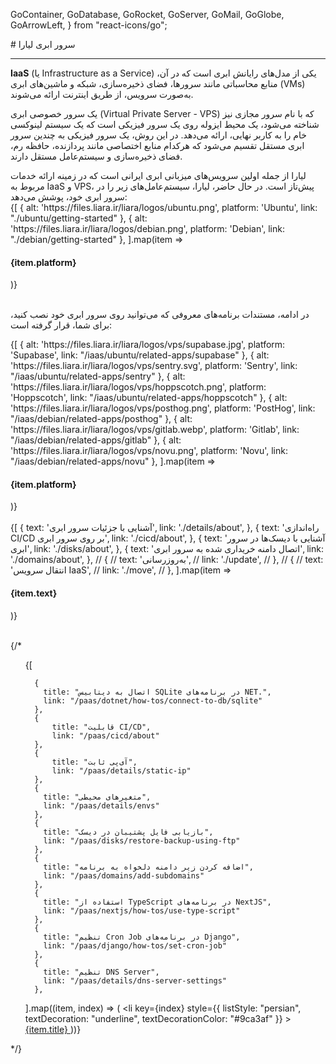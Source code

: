 
  GoContainer,
  GoDatabase,
  GoRocket,
  GoServer,
  GoMail,
  GoGlobe,
  GoArrowLeft,
} from "react-icons/go";


<Layout>
<Head>
<title>مستندات سرور ابری - لیارا</title>
<meta property="og:title" content="مستندات خدمات رایانش ابری لیارا" />
<meta property="og:description" content="مستندات مربوط به آشنایی با سرور ابری لیارا، ویژگی‌ها و امکانات آن"  />
<meta property="og:image" content="https://files.liara.ir/liara/logos/liara-poster.jpg" />
</Head>
# سرور ابری لیارا
<hr className="mb-2" />

<Section id='what-is-iaas' title='IaaS چیست؟' />

<b>IaaS</b> (یا Infrastructure as a Service) یکی از مدل‌های رایانش ابری است که در آن، منابع محاسباتی مانند سرورها، فضای ذخیره‌سازی، شبکه و ماشین‌های ابری (VMs) به‌صورت سرویس، از طریق اینترنت ارائه می‌شوند.

<Section id='what-is-vps' title='سرور ابری (VPS) چیست؟' />

یک سرور خصوصی ابری (Virtual Private Server - VPS) که با نام سرور مجازی نیز شناخته می‌شود، یک محیط ایزوله روی یک سرور فیزیکی است که یک سیستم لینوکسی خام را به کاربر نهایی، ارائه می‌دهد. 
در این روش، یک سرور فیزیکی به چندین سرور ابری مستقل تقسیم می‌شود که هرکدام منابع اختصاصی مانند پردازنده، حافظه رم، فضای ذخیره‌سازی و سیستم‌عامل مستقل دارند.

<Section id="liara-provided-vps" title="لیارا چه VPSهایی را ارائه می‌دهد؟" />
لیارا از جمله اولین سرویس‌های میزبانی ابری ایرانی است که در زمینه ارائه خدمات مربوط به IaaS‌ و VPS، پیش‌تاز است. در حال حاضر، لیارا، سیستم‌عامل‌های زیر را در سرور ابری خود، پوشش می‌دهد:


<div className="h-4" />
<div className="grid md:grid-cols-2 gap-4">
            {[
    { alt: 'https://files.liara.ir/liara/logos/ubuntu.png', platform: 'Ubuntu', link: "./ubuntu/getting-started" },
    { alt: 'https://files.liara.ir/liara/logos/debian.png', platform: 'Debian', link: "./debian/getting-started" },
  ].map(item =>
              <Link href={item.link}>
                <Card className="flex cursor-pointer w-full items-center justify-between">
                  <div className="flex items-center gap-3">
                    <div className="w-[40px] p-1  bg-[#333] rounded-lg">
                      <PlatformIcon platform={item.alt} />
                    </div>
                    <h4>
                      {item.platform}
                    </h4>
                  </div>
                  <GoArrowLeft className="ml-1" />
                </Card>
              </Link>
            )}
          </div>

<br />

در ادامه، مستندات برنامه‌های معروفی که می‌توانید روی سرور ابری خود نصب کنید، برای شما، قرار گرفته است:
<br />

<div className="grid md:grid-cols-3 gap-4">
            {[
    { alt: 'https://files.liara.ir/liara/logos/vps/supabase.jpg', platform: 'Supabase', link: "/iaas/ubuntu/related-apps/supabase" },
    { alt: 'https://files.liara.ir/liara/logos/vps/sentry.svg', platform: 'Sentry', link: "/iaas/ubuntu/related-apps/sentry" },
    { alt: 'https://files.liara.ir/liara/logos/vps/hoppscotch.png', platform: 'Hoppscotch', link: "/iaas/ubuntu/related-apps/hoppscotch" },
    { alt: 'https://files.liara.ir/liara/logos/vps/posthog.png', platform: 'PostHog', link: "/iaas/debian/related-apps/posthog" },
    { alt: 'https://files.liara.ir/liara/logos/vps/gitlab.webp', platform: 'Gitlab', link: "/iaas/debian/related-apps/gitlab" },
    { alt: 'https://files.liara.ir/liara/logos/vps/novu.png', platform: 'Novu', link: "/iaas/debian/related-apps/novu" },
  ].map(item =>
              <Link href={item.link}>
                <Card className="flex cursor-pointer w-full items-center justify-between">
                  <div className="flex items-center gap-3">
                    <div className="w-[40px] p-1  bg-[#333] rounded-lg">
                      <PlatformIcon platform={item.alt} />
                    </div>
                    <h4>
                      {item.platform}
                    </h4>
                  </div>
                  <GoArrowLeft className="ml-1" />
                </Card>
              </Link>
            )}
          </div>


<br />

<Section id='also-read' title='همچنین بخوانید:' />
<div className="grid md:grid-cols-2 gap-4">
            {[
    {
      text: 'آشنایی با جزئیات سرور ابری',
      link: './details/about',
    },
    {
      text: 'راه‌اندازی CI/CD بر روی سرور ابری',
      link: './cicd/about',
    },
    {
      text: 'آشنایی با دیسک‌ها در سرور ابری',
      link: './disks/about',
    },
    {
      text: 'اتصال دامنه خریداری شده به سرور ابری',
      link: './domains/about',
    },
    // {
    //   text: 'به‌روزرسانی',
    //   link: './update',
    // },
    // {
    //   text: 'انتقال سرویس IaaS',
    //   link: './move',
    // },
  ].map(item =>
              <Link href={item.link}>
                <Card className="flex cursor-pointer w-full items-center justify-between">
                  <div className="flex items-center gap-3">
                    <h4>
                      {item.text}
                    </h4>
                  </div>
                  <GoArrowLeft className="ml-1" />
                </Card>
              </Link>
            )}
          </div>

<br />


{/* <Section id="most-visited-docs" title="پربازدیدترین مستندات IaaS" />
<ul className="pr-4">
  {[

      {
        title: "اتصال به دیتابیس SQLite در برنامه‌های NET.",
        link: "/paas/dotnet/how-tos/connect-to-db/sqlite"
      },
      {
          title: "قابلیت CI/CD",
          link: "/paas/cicd/about"
      },
      {
          title: "آی‌پی ثابت",
          link: "/paas/details/static-ip"
      },
      {
        title: "متغیرهای محیطی",
        link: "/paas/details/envs"
      },
      {
        title: "بازیابی فایل پشتیبان در دیسک‌",
        link: "/paas/disks/restore-backup-using-ftp"
      },
      {
        title: "اضافه کردن زیر دامنه دلخواه به برنامه",
        link: "/paas/domains/add-subdomains"
      },
      {
        title: "استفاده از TypeScript در برنامه‌های NextJS",
        link: "/paas/nextjs/how-tos/use-type-script"
      },
      {
        title: "تنظیم Cron Job در برنامه‌های Django",
        link: "/paas/django/how-tos/set-cron-job"
      },
      {
        title: "تنظیم DNS Server",
        link: "/paas/details/dns-server-settings"
      },
      


    
  ].map((item, index) => (
    <li
      key={index}
      style={{
        listStyle: "persian",
        textDecoration: "underline",
        textDecorationColor: "#9ca3af"
      }}
    >
      <a
        className="flex w-[max-content] items-center gap-2 text-[18px] mt-4"
        href={item.link}
      >
        {item.title}
        <GoArrowLeft className="ml-2 text-[15px] text-[gray]" />
      </a>
    </li>
  ))}
</ul> */}

</Layout>
